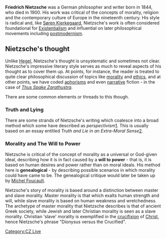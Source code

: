 '''Friedrich Nietzsche''' was a German philosopher and writer born in 1844, who died in 1900. His work was critical of the concepts of morality, religion and the contemporary culture of Europe in the nineteenth century. His style is radical and, like [[Søren Kierkegaard]], Nietzsche's work is often considered foundational for [[Existentialism]] and influential on later philosophical movements including [[postmodernism]].

== Nietzsche's thought ==

Unlike [[Georg Wilhelm Friedrich Hegel|Hegel]], Nietzsche's thought is unsystematic and sometimes not clear. Nietzsche's impressive literary style serves as much to reveal aspects of his thought as to cover them up. At points, for instance, the reader is treated to quite clear philosophical discussion of topics like [[morality]] and [[ethics]], and at other points, we have coded [[aphorism|aphorisms]] and even [[narrative]] fiction - in the case of ''[[Thus Spake Zarathustra]]''.

There are some common elements or threads to this though.

=== Truth and Lying ===

There are some strands of Nietzsche's writing which coalesce into a broad method which some have described as ''perspectivism''[http://www.stolaf.edu/depts/philosophy/reed/2001/perspectivism.html]. This is usually based on an essay entitled ''Truth and Lie in an Extra-Moral Sense''[http://www.geocities.com/thenietzschechannel/tls.htm].

=== Morality and The Will to Power ===

Nietzsche is critical of the concept of morality as a universal or God-given ideal, describing how it is in fact caused by a '''will to power''' - that is, it is based on human desires and power rather than on moral ideals. His method here is '''genealogical''' - by describing possible scenarios in which morality could have came to be. The genealogical critique would later be taken up by [[Michel Foucault]].

Nietzsche's story of morality is based around a distinction between master and slave morality. Master morality is that which exalts human strength and will, while slave morality is based on human weakness and wretchedness. The archetype of master morality that Nietzsche describes is that of ancient Greek society, while Jewish and later Christian morality is seen as a slave morality. Christian 'slave' morality is exemplified in the [[crucifixion]] of [[Jesus Christ|Christ]], hence Nietzsche's phrase "Dionysus versus the Crucified".

[[Category:CZ Live]]